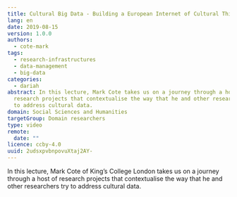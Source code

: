 ```yaml
---
title: Cultural Big Data - Building a European Internet of Cultural Things
lang: en
date: 2019-08-15
version: 1.0.0
authors:
  - cote-mark
tags:
  - research-infrastructures
  - data-management
  - big-data
categories:
  - dariah
abstract: In this lecture, Mark Cote takes us on a journey through a host of
  research projects that contextualise the way that he and other researchers try
  to address cultural data.
domain: Social Sciences and Humanities
targetGroup: Domain researchers
type: video
remote:
  date: ""
licence: ccby-4.0
uuid: 2udsxpvbnpovuXtaj2AY-
---
```


In this lecture, Mark Cote of King’s College London takes us on a journey through a host of research projects that contextualise the way that he and other researchers try to address cultural data.

<VideoCard
  title="Cultural Big Data"
  subtitle="Building a European Internet of Cultural Things"
  id="6Vjhm6SJhpo"
  image="images/mark-cote.png"
/>
